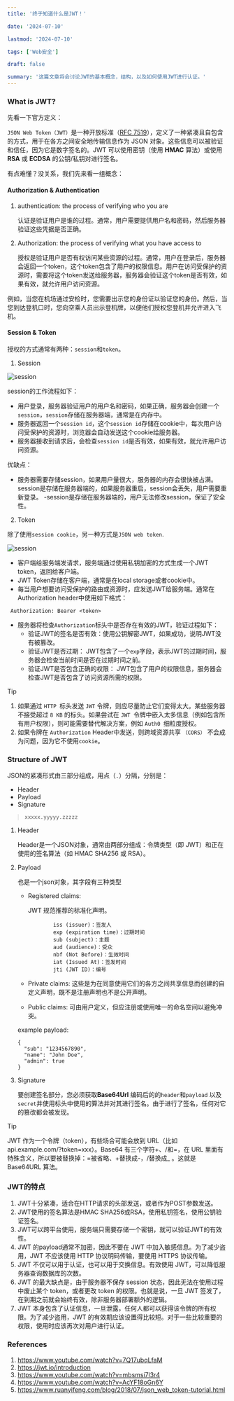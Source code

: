 ```yaml
---
title: '终于知道什么是JWT！'

date: '2024-07-10'

lastmod: '2024-07-10'

tags: ['Web安全']

draft: false

summary: '这篇文章将会讨论JWT的基本概念，结构，以及如何使用JWT进行认证。'
---
```


### What is JWT?

先看一下官方定义：

`JSON Web Token（JWT）`是一种开放标准（[RFC 7519](https://tools.ietf.org/html/rfc7519)），定义了一种紧凑且自包含的方式，用于在各方之间安全地传输信息作为 JSON 对象。这些信息可以被验证和信任，因为它是数字签名的。JWT 可以使用密钥（使用 **HMAC** 算法）或使用 **RSA** 或 **ECDSA** 的公钥/私钥对进行签名。

有点难懂？没关系，我们先来看一组概念：

#### Authorization & Authentication

1. authentication: the process of verifying who you are

   认证是验证用户是谁的过程。通常，用户需要提供用户名和密码，然后服务器验证这些凭据是否正确。

2. Authorization: the process of verifying what you have access to

   授权是验证用户是否有权访问某些资源的过程。通常，用户在登录后，服务器会返回一个token，这个token包含了用户的权限信息。用户在访问受保护的资源时，需要将这个token发送给服务器，服务器会验证这个token是否有效，如果有效，就允许用户访问资源。

例如，当您在机场通过安检时，您需要出示您的身份证以验证您的身份。然后，当您到达登机口时，您向空乘人员出示登机牌，以便他们授权您登机并允许进入飞机。

#### Session & Token

授权的方式通常有两种：`session`和`token`。

1. Session

<Image alt="session" src="/static/images/blog-07-2024/session.png" width={500} height={500} />

session的工作流程如下：

- 用户登录，服务器验证用户的用户名和密码，如果正确，服务器会创建一个`session`，`session`存储在服务器端，通常是在内存中。
- 服务器返回一个`session id`，这个`session id`存储在cookie中，每次用户访问受保护的资源时，浏览器会自动发送这个cookie给服务器。
- 服务器接收到请求后，会检查`session id`是否有效，如果有效，就允许用户访问资源。

优缺点：

- 服务器需要存储session，如果用户量很大，服务器的内存会很快被占满。session是存储在服务器端的，如果服务器重启，session会丢失，用户需要重新登录。
  -session是存储在服务器端的，用户无法修改session，保证了安全性。

2. Token

除了使用`session cookie`，另一种方式是`JSON web token`.

<Image alt="session" src="/static/images/blog-07-2024/jwt.png" width={500} height={500} />

- 客户端给服务端发请求，服务端通过使用私钥加密的方式生成一个JWT token，返回给客户端。
- JWT Token存储在客户端，通常是在local storage或者cookie中。
- 每当用户想要访问受保护的路由或资源时，应发送JWT给服务端。通常在Authorization header中使用如下格式：

` Authorization: Bearer <token>`

- 服务器将检查`Authorization`标头中是否存在有效的JWT，验证过程如下：
  - 验证JWT的签名是否有效：使用公钥解密JWT，如果成功，说明JWT没有被篡改。
  - 验证JWT是否过期： JWT包含了一个`exp`字段，表示JWT的过期时间，服务器会检查当前时间是否在过期时间之前。
  - 验证JWT是否包含正确的权限： JWT包含了用户的权限信息，服务器会检查JWT是否包含了访问资源所需的权限。

> [!Tip]
>
> 1. 如果通过 `HTTP `标头发送 `JWT` 令牌，则应尽量防止它们变得太大。某些服务器不接受超过 `8 KB` 的标头。如果尝试在 `JWT `令牌中嵌入太多信息（例如包含所有用户权限），则可能需要替代解决方案，例如 `Auth0 `细粒度授权。
> 2. 如果令牌在 `Authorization` Header中发送，则跨域资源共享 `（CORS）` 不会成为问题，因为它不使用`cookie`。

### Structure of JWT

JSON的紧凑形式由三部分组成，用点（`.`）分隔，分别是：

- Header
- Payload
- Signature

> ```
> xxxxx.yyyyy.zzzzz
> ```

1. Header

   Header是一个JSON对象，通常由两部分组成：令牌类型（即 JWT）和正在使用的签名算法（如 HMAC SHA256 或 RSA）。

2. Payload

   也是一个json对象，其字段有三种类型

   - Registered claims:

     JWT 规范推荐的标准化声明。

     ```
             iss (issuer)：签发人
             exp (expiration time)：过期时间
             sub (subject)：主题
             aud (audience)：受众
             nbf (Not Before)：生效时间
             iat (Issued At)：签发时间
             jti (JWT ID)：编号
     ```

   - Private claims: 这些是为在同意使用它们的各方之间共享信息而创建的自定义声明，既不是注册声明也不是公开声明。
   - Public claims: 可由用户定义，但应注册或使用唯一的命名空间以避免冲突。

   example payload:

   ```
   {
     "sub": "1234567890",
     "name": "John Doe",
     "admin": true
   }

   ```

3. Signature

   要创建签名部分，您必须获取**Base64Url** 编码后的的`header`和`payload` 以及`secret`并使用标头中使用的算法并对其进行签名。由于进行了签名，任何对它的篡改都会被发现。

> [!Tip]
> JWT 作为一个令牌（token），有些场合可能会放到 URL（比如 api.example.com/?token=xxx）。Base64 有三个字符+、/和=，在 URL 里面有特殊含义，所以要被替换掉：=被省略、+替换成-，/替换成\_ 。这就是 Base64URL 算法。

### JWT的特点

1. JWT十分紧凑，适合在HTTP请求的头部发送，或者作为POST参数发送。
2. JWT使用的签名算法是HMAC SHA256或RSA，使用私钥签名，使用公钥验证签名。
3. JWT可以跨平台使用，服务端只需要存储一个密钥，就可以验证JWT的有效性。
4. JWT 的payload通常不加密，因此不要在 JWT 中加入敏感信息。为了减少盗用，JWT 不应该使用 HTTP 协议明码传输，要使用 HTTPS 协议传输。
5. JWT 不仅可以用于认证，也可以用于交换信息。有效使用 JWT，可以降低服务器查询数据库的次数。
6. JWT 的最大缺点是，由于服务器不保存 session 状态，因此无法在使用过程中废止某个 token，或者更改 token 的权限。也就是说，一旦 JWT 签发了，在到期之前就会始终有效，除非服务器部署额外的逻辑。
7. JWT 本身包含了认证信息，一旦泄露，任何人都可以获得该令牌的所有权限。为了减少盗用，JWT 的有效期应该设置得比较短。对于一些比较重要的权限，使用时应该再次对用户进行认证。

### References

1. https://www.youtube.com/watch?v=7Q17ubqLfaM
2. https://jwt.io/introduction
3. https://www.youtube.com/watch?v=mbsmsi7l3r4
4. https://www.youtube.com/watch?v=AcYF18oGn6Y
5. https://www.ruanyifeng.com/blog/2018/07/json_web_token-tutorial.html
